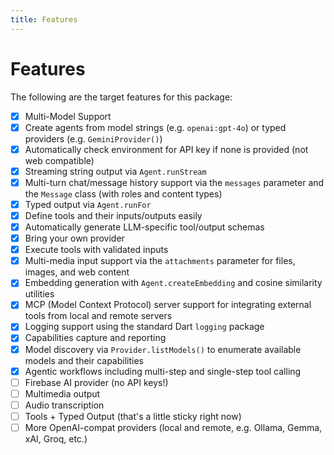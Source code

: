 ```yaml
---
title: Features
---
```


# Features

The following are the target features for this package:

- [x] Multi-Model Support
- [x] Create agents from model strings (e.g. `openai:gpt-4o`) or typed providers
  (e.g. `GeminiProvider()`)
- [x] Automatically check environment for API key if none is provided (not web
  compatible)
- [x] Streaming string output via `Agent.runStream`
- [x] Multi-turn chat/message history support via the `messages` parameter and
  the `Message` class (with roles and content types)
- [x] Typed output via `Agent.runFor`
- [x] Define tools and their inputs/outputs easily
- [x] Automatically generate LLM-specific tool/output schemas
- [x] Bring your own provider
- [x] Execute tools with validated inputs
- [x] Multi-media input support via the `attachments` parameter for files,
  images, and web content
- [x] Embedding generation with `Agent.createEmbedding` and cosine similarity
  utilities
- [x] MCP (Model Context Protocol) server support for integrating external tools
  from local and remote servers
- [x] Logging support using the standard Dart `logging` package
- [x] Capabilities capture and reporting
- [x] Model discovery via `Provider.listModels()` to enumerate available models
  and their capabilities
- [x] Agentic workflows including multi-step and single-step tool calling
- [ ] Firebase AI provider (no API keys!)
- [ ] Multimedia output
- [ ] Audio transcription
- [ ] Tools + Typed Output (that's a little sticky right now)
- [ ] More OpenAI-compat providers (local and remote, e.g. Ollama, Gemma, xAI, Groq, etc.) 